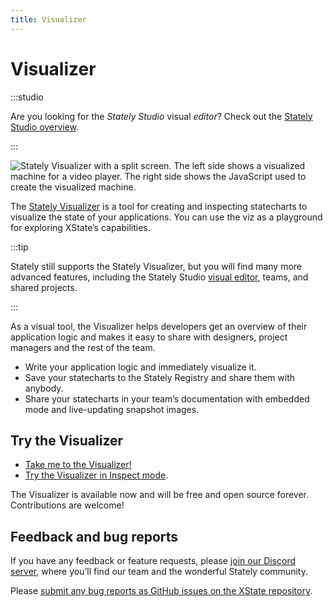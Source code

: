 ```yaml
---
title: Visualizer
---
```


# Visualizer

:::studio

Are you looking for the _Stately Studio_ visual _editor_? Check out the [Stately Studio overview](/).

:::

![Stately Visualizer with a split screen. The left side shows a visualized machine for a video player. The right side shows the JavaScript used to create the visualized machine.](/tools/visualizer/visualizer.png)

The [Stately Visualizer](https://stately.ai/viz) is a tool for creating and inspecting statecharts to visualize the state of your applications. You can use the viz as a playground for exploring XState’s capabilities.

:::tip

Stately still supports the Stately Visualizer, but you will find many more advanced features, including the Stately Studio [visual editor](../#studio-editor), teams, and shared projects.

:::

As a visual tool, the Visualizer helps developers get an overview of their application logic and makes it easy to share with designers, project managers and the rest of the team.

- Write your application logic and immediately visualize it.
- Save your statecharts to the Stately Registry and share them with anybody.
- Share your statecharts in your team’s documentation with embedded mode and live-updating snapshot images.

## Try the Visualizer

- [Take me to the Visualizer!](https://stately.ai/viz)
- [Try the Visualizer in Inspect mode](https://stately.ai/viz?inspect).

The Visualizer is available now and will be free and open source forever. Contributions are welcome!

## Feedback and bug reports

If you have any feedback or feature requests, please [join our Discord server](https://discord.gg/xstate), where you’ll find our team and the wonderful Stately community.

Please [submit any bug reports as GitHub issues on the XState repository](https://github.com/statelyai/xstate/issues).

